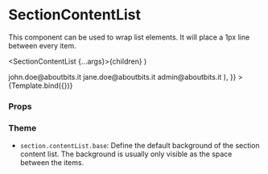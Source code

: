 
<Meta
  title="Components/Section/SectionContentList"
  component={SectionContentList}
/>

# SectionContentList

This component can be used to wrap list elements.
It will place a 1px line between every item.

  <SectionContentList {...args}>{children}</SectionContentList>
)

<Canvas>
  <Story
    name="Default"
    args={{
      children: (
        <>
          <SectionListItem>john.doe@aboutbits.it</SectionListItem>
          <SectionListItem>jane.doe@aboutbits.it</SectionListItem>
          <SectionListItem>admin@aboutbits.it</SectionListItem>
        </>
      ),
    }}
  >
    {Template.bind({})}
  </Story>
</Canvas>

### Props

<ArgsTable story="Default" />

### Theme

- `section.contentList.base`: Define the default background of the section content list. The background is usually only visible as the space between the items.
